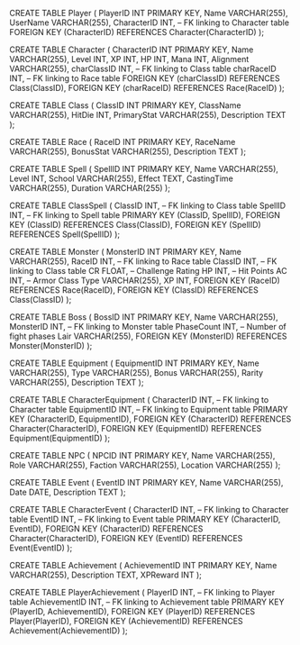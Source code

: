 CREATE TABLE Player (
  PlayerID INT PRIMARY KEY,
  Name VARCHAR(255),
  UserName VARCHAR(255),
  CharacterID INT,  -- FK linking to Character table
  FOREIGN KEY (CharacterID) REFERENCES Character(CharacterID)
);

CREATE TABLE Character (
  CharacterID INT PRIMARY KEY,
  Name VARCHAR(255),
  Level INT,
  XP INT,
  HP INT,
  Mana INT,
  Alignment VARCHAR(255),
  charClassID INT,   -- FK linking to Class table
  charRaceID INT,    -- FK linking to Race table
  FOREIGN KEY (charClassID) REFERENCES Class(ClassID),
  FOREIGN KEY (charRaceID) REFERENCES Race(RaceID)
);

CREATE TABLE Class (
  ClassID INT PRIMARY KEY,
  ClassName VARCHAR(255),
  HitDie INT,
  PrimaryStat VARCHAR(255),
  Description TEXT
);

CREATE TABLE Race (
  RaceID INT PRIMARY KEY,
  RaceName VARCHAR(255),
  BonusStat VARCHAR(255),
  Description TEXT
);

CREATE TABLE Spell (
  SpellID INT PRIMARY KEY,
  Name VARCHAR(255),
  Level INT,
  School VARCHAR(255),
  Effect TEXT,
  CastingTime VARCHAR(255),
  Duration VARCHAR(255)
);

CREATE TABLE ClassSpell (
  ClassID INT,     -- FK linking to Class table
  SpellID INT,     -- FK linking to Spell table
  PRIMARY KEY (ClassID, SpellID),
  FOREIGN KEY (ClassID) REFERENCES Class(ClassID),
  FOREIGN KEY (SpellID) REFERENCES Spell(SpellID)
);

CREATE TABLE Monster (
  MonsterID INT PRIMARY KEY,
  Name VARCHAR(255),
  RaceID INT,      -- FK linking to Race table
  ClassID INT,     -- FK linking to Class table
  CR FLOAT,        -- Challenge Rating
  HP INT,          -- Hit Points
  AC INT,          -- Armor Class
  Type VARCHAR(255),
  XP INT,
  FOREIGN KEY (RaceID) REFERENCES Race(RaceID),
  FOREIGN KEY (ClassID) REFERENCES Class(ClassID)
);

CREATE TABLE Boss (
  BossID INT PRIMARY KEY,
  Name VARCHAR(255),
  MonsterID INT,     -- FK linking to Monster table
  PhaseCount INT,    -- Number of fight phases
  Lair VARCHAR(255),
  FOREIGN KEY (MonsterID) REFERENCES Monster(MonsterID)
);

CREATE TABLE Equipment (
  EquipmentID INT PRIMARY KEY,
  Name VARCHAR(255),
  Type VARCHAR(255),
  Bonus VARCHAR(255),
  Rarity VARCHAR(255),
  Description TEXT
);

CREATE TABLE CharacterEquipment (
  CharacterID INT,    -- FK linking to Character table
  EquipmentID INT,    -- FK linking to Equipment table
  PRIMARY KEY (CharacterID, EquipmentID),
  FOREIGN KEY (CharacterID) REFERENCES Character(CharacterID),
  FOREIGN KEY (EquipmentID) REFERENCES Equipment(EquipmentID)
);

CREATE TABLE NPC (
  NPCID INT PRIMARY KEY,
  Name VARCHAR(255),
  Role VARCHAR(255),
  Faction VARCHAR(255),
  Location VARCHAR(255)
);

CREATE TABLE Event (
  EventID INT PRIMARY KEY,
  Name VARCHAR(255),
  Date DATE,
  Description TEXT
);

CREATE TABLE CharacterEvent (
  CharacterID INT,  -- FK linking to Character table
  EventID INT,      -- FK linking to Event table
  PRIMARY KEY (CharacterID, EventID),
  FOREIGN KEY (CharacterID) REFERENCES Character(CharacterID),
  FOREIGN KEY (EventID) REFERENCES Event(EventID)
);

CREATE TABLE Achievement (
  AchievementID INT PRIMARY KEY,
  Name VARCHAR(255),
  Description TEXT,
  XPReward INT
);

CREATE TABLE PlayerAchievement (
  PlayerID INT,      -- FK linking to Player table
  AchievementID INT, -- FK linking to Achievement table
  PRIMARY KEY (PlayerID, AchievementID),
  FOREIGN KEY (PlayerID) REFERENCES Player(PlayerID),
  FOREIGN KEY (AchievementID) REFERENCES Achievement(AchievementID)
);

